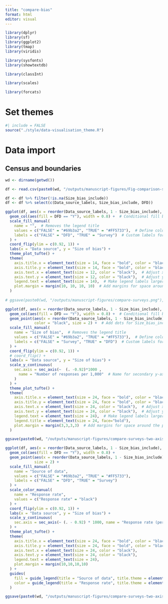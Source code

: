 ```yaml
---
title: "compare-bias"
format: html
editor: visual
---
```


```r
library(dplyr)
library(sf)
library(ggplot2)
library(tmap)
library(viridis)

library(sysfonts)
library(showtextdb)

library(classInt)

library(scales)

library(forcats)
```

# Set themes

```r
#| include = FALSE
source("./style/data-visualisation_theme.R")
```

# Data import

## Census and boundaries

```r
wd <- dirname(getwd())
```

```r
df <- read.csv(paste0(wd, "/outputs/manuscript-figures/Fig-comparison-surveys/Table-comparison-surveys.csv"))
```

```r
df <- df %>% filter(!is.na(Size_bias_include))
df <- df %>% select(c(Data_source_labels, Size_bias_include, DFD))
```

```r
ggplot(df, aes(x = reorder(Data_source_labels, 1 - Size_bias_include), y = Size_bias_include)) +
  geom_col(aes(fill = DFD == "Y"), width = 0.8) +  # Conditional fill based on DFD == "Y"
  scale_fill_manual(
    name = "",  # Removes the legend title
    values = c("FALSE" = "#69b3a2", "TRUE" = "#FF5733"),  # Define colors
    labels = c("FALSE" = "DFD", "TRUE" = "Survey")  # Custom labels for legend items
  ) +
  coord_flip(ylim = c(0.92, 1)) +
  labs(x = "Data source", y = "Size of bias") +
  theme_plot_tufte() +
  theme(
    axis.title.x = element_text(size = 14, face = "bold", color = "black"),
    axis.title.y = element_text(size = 14, face = "bold", color = "black", margin = margin(r = 10)),  # Add right margin to y-axis title
    axis.text.x = element_text(size = 12, color = "black"),  # Adjust x-axis tick text size and color
    axis.text.y = element_text(size = 12, color = "black"),  # Adjust y-axis tick text size and color
    legend.text = element_text(size = 14),  # Make legend labels larger
    plot.margin = margin(10, 10, 10, 10)  # Add margins for space around the plot
  )                
  
# ggsave(paste0(wd, "/outputs/manuscript-figures/compare-surveys.png"), bg="white")
```

```r
ggplot(df, aes(x = reorder(Data_source_labels, 1 - Size_bias_include), y = Size_bias_include)) +
  geom_col(aes(fill = DFD == "Y"), width = 0.8) +  # Conditional fill based on DFD == "Y" for bars
  geom_point(aes(x = reorder(Data_source_labels, 1 - Size_bias_include), y = (1-Size_bias_include)+0.92), 
             color = "black", size = 2) +  # Add dots for Size_bias_include * 1000
  scale_fill_manual(
    name = "Size of bias",  # Removes the legend title
    values = c("FALSE" = "#69b3a2", "TRUE" = "#FF5733"),  # Define colors
    labels = c("FALSE" = "Survey", "TRUE" = "DFD")  # Custom labels for legend items
  ) +
  coord_flip(ylim = c(0.92, 1)) +
  # coord_flip() +
  labs(x = "Data source", y = "Size of bias") +
  scale_y_continuous(
    sec.axis = sec_axis(~  (. -0.92)*1000 ,
      name = "Number of responses per 1,000"  # Name for secondary y-axis
    )
  ) +
  theme_plot_tufte() +
  theme(
    axis.title.x = element_text(size = 24, face = "bold", color = "black"),
    axis.title.y = element_text(size = 24, face = "bold", color = "black", margin = margin(r = 10)),  # Add right margin toy-axis title
    axis.text.x = element_text(size = 24, color = "black"),  # Adjust x-axis tick text size and color
    axis.text.y = element_text(size = 24, color = "black"),  # Adjust y-axis tick text size and color
    legend.text = element_text(size = 24),  # Make legend labels larger
    legend.title = element_text(size = 24, face="bold"),
    plot.margin = margin(3,3,3,3)  # Add margins for space around the plot
  )

ggsave(paste0(wd, "/outputs/manuscript-figures/compare-surveys-two-axis.png"), bg="white")
```

```r
ggplot(df, aes(x = reorder(Data_source_labels, 1 - Size_bias_include), y = Size_bias_include)) +
  geom_col(aes(fill = DFD == "Y"), width = 0.8) +  
  geom_point(aes(x = reorder(Data_source_labels, 1 - Size_bias_include), y = (1 - Size_bias_include) + 0.92, color = "Response rate"), 
             size = 2) +  
  scale_fill_manual(
    name = "Source of data",  
    values = c("FALSE" = "#69b3a2", "TRUE" = "#FF5733"),  
    labels = c("FALSE" = "DFD", "TRUE" = "Survey")  
  ) +
  scale_color_manual(
    name = "Response rate",  
    values = c("Response rate" = "black")  
  ) +
  coord_flip(ylim = c(0.92, 1)) +
  labs(x = "Data source", y = "Size of bias") +
  scale_y_continuous(
    sec.axis = sec_axis(~ (. - 0.92) * 1000, name = "Response rate (per 1,000)")  
  ) +
  theme_plot_tufte() +
  theme(
    axis.title.x = element_text(size = 24, face = "bold", color = "black"),
    axis.title.y = element_text(size = 24, face = "bold", color = "black", margin = margin(r = 10)),  
    axis.text.x = element_text(size = 24, color = "black"),  
    axis.text.y = element_text(size = 24, color = "black"),  
    legend.text = element_text(size = 24),  
    plot.margin = margin(10,10,10,10)  
  ) +
  guides(
    fill = guide_legend(title = "Source of data", title.theme = element_text(size = 24, face = "bold")),  
    color = guide_legend(title = "Response rate", title.theme = element_text(size = 24, face = "bold"))  
  )

ggsave(paste0(wd, "/outputs/manuscript-figures/compare-surveys-two-axis.png"), bg="white")
```
